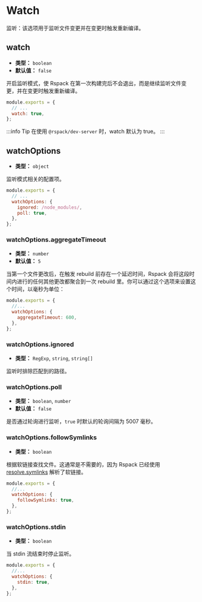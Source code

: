 
<WebpackLicense from="https://webpack.js.org/configuration/watch" />

# Watch

监听：该选项用于监听文件变更并在变更时触发重新编译。

## watch

- **类型：** `boolean`
- **默认值：** `false`

开启监听模式，使 Rspack 在第一次构建完后不会退出，而是继续监听文件变更，并在变更时触发重新编译。

```js title=rspack.config.js
module.exports = {
  // ...
  watch: true,
};
```

:::info Tip
在使用 `@rspack/dev-server` 时，watch 默认为 true。
:::

## watchOptions

- **类型：** `object`

监听模式相关的配置项。

```js title=rspack.config.js
module.exports = {
  // ...
  watchOptions: {
    ignored: /node_modules/,
    poll: true,
  },
};
```

### watchOptions.aggregateTimeout

- **类型：** `number`
- **默认值：** `5`

当第一个文件更改后，在触发 rebuild 前存在一个延迟时间，Rspack 会将这段时间内进行的任何其他更改都聚合到一次 rebuild 里。你可以通过这个选项来设置这个时间，以毫秒为单位：

```js title=rspack.config.js
module.exports = {
  //...
  watchOptions: {
    aggregateTimeout: 600,
  },
};
```

### watchOptions.ignored

- **类型：** `RegExp`, `string`, `string[]`

监听时排除匹配到的路径。

### watchOptions.poll

- **类型：** `boolean`, `number`
- **默认值：** `false`

是否通过轮询进行监听，`true` 时默认的轮询间隔为 5007 毫秒。

### watchOptions.followSymlinks

- **类型：** `boolean`

根据软链接查找文件。这通常是不需要的，因为 Rspack 已经使用 [resolve.symlinks](/config/resolve#resolvesymlinks) 解析了软链接。

```js title=rspack.config.js
module.exports = {
  //...
  watchOptions: {
    followSymlinks: true,
  },
};
```

### watchOptions.stdin

- **类型：** `boolean`

当 stdin 流结束时停止监听。

```js title=rspack.config.js
module.exports = {
  //...
  watchOptions: {
    stdin: true,
  },
};
```
